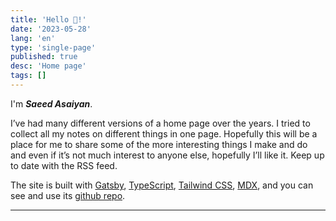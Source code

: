 ```yaml
---
title: 'Hello 👋!'
date: '2023-05-28'
lang: 'en'
type: 'single-page'
published: true
desc: 'Home page'
tags: []
---
```


I'm <Link to="/en/about">***Saeed Asaiyan***</Link>.

I’ve had many different versions of a home page over the years. I tried to collect
all my notes on different things in one page. Hopefully this will be a place for
me to share some of the more interesting things I make and do and even if it’s
not much interest to anyone else, hopefully I’ll like it. Keep up to date with the <Link to="/rss.xml">RSS feed</Link>.

The site is built with [Gatsby](https://www.gatsbyjs.com/), [TypeScript](https://www.typescriptlang.org/),
[Tailwind CSS](https://tailwindcss.com/), [MDX](https://mdxjs.com/),
and you can see and use its [github repo](https://github.com/upr8/upr8.github.io).


---
